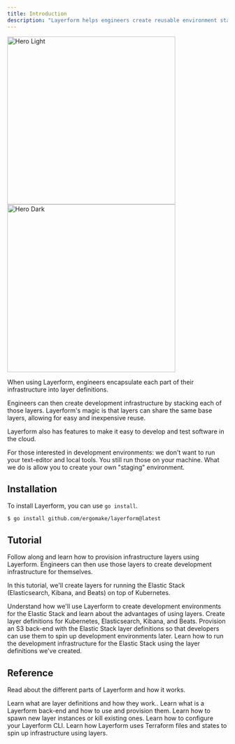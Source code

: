 ```yaml
---
title: Introduction
description: "Layerform helps engineers create reusable environment stacks using plain Terraform files."
---
```


<div className="flex justify-center items-center">
    <img
        className="block dark:hidden w-96"
        src="/images/hero-light.png"
        alt="Hero Light"
        width="384px"
    />
    <img
        className="hidden dark:block w-96"
        width="384px"
        src="/images/hero-dark.png"
        alt="Hero Dark"
    />
</div>

When using Layerform, engineers encapsulate each part of their infrastructure into layer definitions.

Engineers can then create development infrastructure by stacking each of those layers. Layerform's magic is that layers can share the same base layers, allowing for easy and inexpensive reuse.

Layerform also has features to make it easy to develop and test software in the cloud.

<Note>
    For those interested in development environments: we don't want to run your
    text-editor and local tools. You still run those on your machine. What we do
    is allow you to create your own "staging" environment.
</Note>

## Installation

To install Layerform, you can use `go install`.

```
$ go install github.com/ergomake/layerform@latest
```

## Tutorial

Follow along and learn how to provision infrastructure layers using Layerform. Engineers can then use those layers to create development infrastructure for themselves.

In this tutorial, we'll create layers for running the Elastic Stack (Elasticsearch, Kibana, and Beats) on top of Kubernetes.

<CardGroup cols={2}>
    <Card title="Tutorial overview" icon="map" href="/tutorial/overview">
        Understand how we'll use Layerform to create development environments
        for the Elastic Stack and learn about the advantages of using layers.
    </Card>
    <Card
        title="Your first layer definitions"
        icon="layer-group"
        href="/tutorial/layer-definitions"
    >
        Create layer definitions for Kubernetes, Elasticsearch, Kibana, and
        Beats.
    </Card>
    <Card
        title="Provisioning your first layer definitions"
        icon="cloud-arrow-up"
        href="/tutorial/provisioning"
    >
        Provision an S3 back-end with the Elastic Stack layer definitions so
        that developers can use them to spin up development environments later.
    </Card>
    <Card
        title="Running the dev infrastructure"
        icon="window"
        href="/tutorial/running"
    >
        Learn how to run the development infrastructure for the Elastic Stack
        using the layer definitions we've created.
    </Card>
</CardGroup>

## Reference

Read about the different parts of Layerform and how it works.

<CardGroup cols={2}>
    <Card
        title="Layer definitions"
        icon="pen-to-square"
        href="/reference/layer_definitions"
    >
        Learn what are layer definitions and how they work..
    </Card>
    <Card
        title="Back-ends and provisioning"
        icon="cloud-arrow-up"
        href="/reference/backends"
    >
        Learn what is a Layerform back-end and how to use and provision them.
    </Card>
    <Card
        title="Spawning and killing layers"
        icon="window"
        href="/reference/creating_and_deleting"
    >
        Learn how to spawn new layer instances or kill existing ones.
    </Card>
    <Card title="CLI Configs" icon="window" href="/reference/cli_configs">
        Learn how to configure your Layerform CLI.
    </Card>
    <Card title="Inner workings" icon="window" href="/reference/cli_configs">
        Learn how Layerform uses Terraform files and states to spin up
        infrastructure using layers.
    </Card>
</CardGroup>
